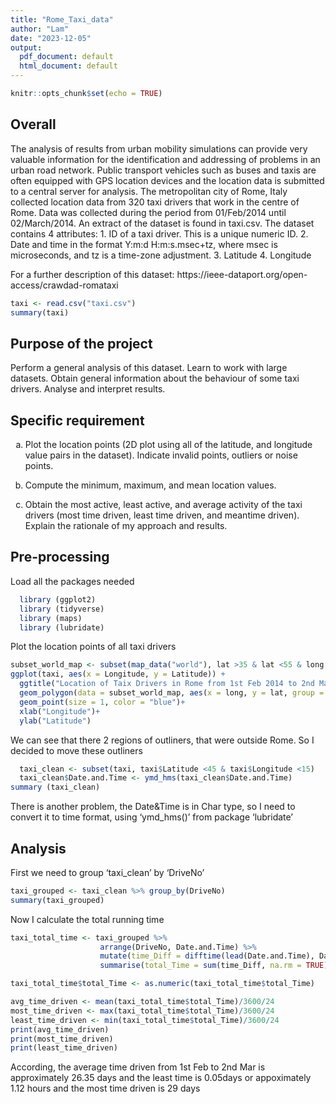 ---
title: "Rome_Taxi_data"
author: "Lam"
date: "2023-12-05"
output:
  pdf_document: default
  html_document: default
---

```{r setup, include=FALSE}
knitr::opts_chunk$set(echo = TRUE)
```

## Overall 

The analysis of results from urban mobility simulations can provide very valuable information for
the identification and addressing of problems in an urban road network. Public transport vehicles such as buses
and taxis are often equipped with GPS location devices and the location data is submitted to a central server
for analysis. The metropolitan city of Rome, Italy collected location data from 320 taxi drivers that work in the centre of Rome. Data was collected during the period from 01/Feb/2014 until 02/March/2014. An extract of the
dataset is found in taxi.csv. The dataset contains 4 attributes:
      1. ID of a taxi driver. This is a unique numeric ID.
      2. Date and time in the format Y:m:d H:m:s.msec+tz, where msec is microseconds, and tz is a
      time-zone adjustment. 
      3. Latitude
      4. Longitude
      
For a further description of this dataset: https://ieee-dataport.org/open-access/crawdad-romataxi


```{r Rome Taxi}
taxi <- read.csv("taxi.csv")
summary(taxi)
```

## Purpose of the project 
Perform a general analysis of this dataset. Learn to work with large datasets. Obtain general information about the
behaviour of some taxi drivers. Analyse and interpret results.

## Specific requirement 
(a) Plot the location points (2D plot using all of the latitude, and longitude value pairs in the dataset). 
Indicate invalid points, outliers or noise points. 

(b) Compute the minimum, maximum, and mean location values.

(c) Obtain the most active, least active, and average activity of the taxi drivers (most time driven, least
time driven, and meantime driven). Explain the rationale of my approach and results.

## Pre-processing 
Load all the packages needed 
```{r Load Packages}
  library (ggplot2)
  library (tidyverse)
  library (maps)
  library (lubridate)
```
Plot the location points of all taxi drivers 
```{r Plot all taxi Driver} 
subset_world_map <- subset(map_data("world"), lat >35 & lat <55 & long >-1 & long <20)
ggplot(taxi, aes(x = Longitude, y = Latitude)) +
  ggtitle("Location of Taix Drivers in Rome from 1st Feb 2014 to 2nd Mar 2014") +
  geom_polygon(data = subset_world_map, aes(x = long, y = lat, group = group), fill = "lightgrey", color = "black")+
  geom_point(size = 1, color = "blue")+
  xlab("Longitude")+
  ylab("Latitude")
```

We can see that there 2 regions of outliners, that were outside Rome. So I decided to move these outliners
``` {r remove outliners}

  taxi_clean <- subset(taxi, taxi$Latitude <45 & taxi$Longitude <15)
  taxi_clean$Date.and.Time <- ymd_hms(taxi_clean$Date.and.Time)
summary (taxi_clean)
```
There is another problem, the Date&Time is in Char type, so I need to convert it to time format, using 'ymd_hms()' from package 'lubridate'

## Analysis 
First we need to group 'taxi_clean' by 'DriveNo'
```{r group by DriveNo}
taxi_grouped <- taxi_clean %>% group_by(DriveNo)
summary(taxi_grouped)

```

Now I calculate the total running time 
``` {r Total_time}
taxi_total_time <- taxi_grouped %>% 
                    arrange(DriveNo, Date.and.Time) %>% 
                    mutate(time_Diff = difftime(lead(Date.and.Time), Date.and.Time)) %>%
                    summarise(total_Time = sum(time_Diff, na.rm = TRUE))

taxi_total_time$total_Time <- as.numeric(taxi_total_time$total_Time)

avg_time_driven <- mean(taxi_total_time$total_Time)/3600/24
most_time_driven <- max(taxi_total_time$total_Time)/3600/24
least_time_driven <- min(taxi_total_time$total_Time)/3600/24
print(avg_time_driven)
print(most_time_driven)
print(least_time_driven)

```
According, the average time driven from 1st Feb to 2nd Mar is approximately 26.35 days and the least time is 0.05days or appoximately 1.12 hours and the most time driven is 29 days
